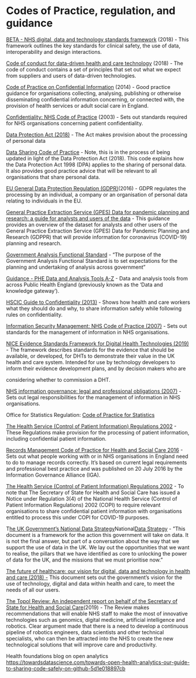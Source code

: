 # Codes of Practice, regulation, and guidance

[BETA - NHS digital, data and technology standards framework](https://digital.nhs.uk/about-nhs-digital/our-work/nhs-digital-data-and-technology-standards/framework#the-nhs-digital-data-and-technology-standards) (2018) - This framework outlines the key standards for clinical safety, the use of data, interoperability and design interactions.

[Code of conduct for data-driven health and care technology](https://www.gov.uk/government/publications/code-of-conduct-for-data-driven-health-and-care-technology) (2018) - The code of conduct contains a set of principles that set out what we expect from suppliers and users of data-driven technologies.

[Code of Practice on Confidential Information](http://static.ukcgc.uk/docs/code.pdf) (2014) - Good practice guidance for organisations collecting, analysing, publishing or otherwise disseminating confidential information concerning, or connected with, the provision of health services or adult social care in England.

[Confidentiality: NHS Code of Practice](https://www.gov.uk/government/publications/confidentiality-nhs-code-of-practice) (2003) - Sets out standards required for NHS organisations concerning patient confidentiality.

[Data Protection Act (2018)](http://www.legislation.gov.uk/ukpga/2018/12/contents/enacted) - The Act makes provision about the processing of personal data

[Data Sharing Code of Practice](https://ico.org.uk/media/for-organisations/documents/1068/data_sharing_code_of_practice.pdf) - Note, this is in the process of being updated in light of the Data Protection Act (2018).  This code explains how the Data Protection Act 1998 (DPA) applies to the sharing of personal data. It also provides good practice advice that will be relevant to all organisations that share personal data.

[EU General Data Protection Regulation (GDPR) ](https://ec.europa.eu/commission/priorities/justice-and-fundamental-rights/data-protection/2018-reform-eu-data-protection-rules_en)(2016) - GDPR regulates the processing by an individual, a company or an organisation of personal data relating to individuals in the EU.

[General Practice Extraction Service (GPES) Data for pandemic planning and research: a guide for analysts and users of the data](https://digital.nhs.uk/coronavirus/gpes-data-for-pandemic-planning-and-research/guide-for-analysts-and-users-of-the-data) -  This guidance provides an overview of the dataset for analysts and other users of the General Practice Extraction Service (GPES) Data for Pandemic Planning and Research (GDPPR) that will provide information for coronavirus (COVID-19) planning and research.

[Government Analysis Functional Standard](https://www.gov.uk/government/publications/government-analysis-functional-standard--2) - “The purpose of the Government Analysis Functional Standard is to set expectations for the planning and undertaking of analysis across government”

[Guidance - PHE Data and Analysis Tools A-Z](https://www.gov.uk/government/publications/phe-data-and-analysis-tools-a-to-z/phe-data-and-analysis-tools-a-to-z) - Data and analysis tools from across Public Health England (previously known as the 'Data and knowledge gateway').

[HSCIC Guide to Confidentiality (2013)](http://static.ukcgc.uk/docs/HSCIC-guide-to-confidentiality.pdf) - Shows how health and care workers what they should do and why, to share information safely while following rules on confidentiality.

[Information Security Management: NHS Code of Practice (2007)](https://www.gov.uk/government/publications/information-security-management-nhs-code-of-practice) - Sets out standards for the management of information in NHS organisations.

[NICE Evidence Standards Framework for Digital Health Technologies (2019)](https://www.nice.org.uk/Media/Default/About/what-we-do/our-programmes/evidence-standards-framework/digital-evidence-standards-framework.pdf) - The framework describes standards for the evidence that should be available, or developed, for DHTs to demonstrate their value in the UK health and care system. Intended for use by technology developers to inform their evidence development plans, and by decision makers who are

considering whether to commission a DHT.

[NHS information governance: legal and professional obligations (2007)](https://www.gov.uk/government/publications/nhs-information-governance-legal-and-professional-obligations) - Sets out legal responsibilities for the management of information in NHS organisations.

Office for Statistics Regulation: [Code of Practice for Statistics](https://code.statisticsauthority.gov.uk/)

[The Health Service (Control of Patient Information) Regulations 2002](http://www.legislation.gov.uk/uksi/2002/1438/contents/made) - These Regulations make provision for the processing of patient information, including confidential patient information.

[Records Management Code of Practice for Health and Social Care 2016](https://digital.nhs.uk/binaries/content/assets/legacy/pdf/n/b/records-management-cop-hsc-2016.pdf) - Sets out what people working with or in NHS organisations in England need to do to manage records correctly. It's based on current legal requirements and professional best practice and was published on 20 July 2016 by the Information Governance Alliance (IGA).

[The Health Service (Control of Patient Information) Regulations 2002](https://www.legislation.gov.uk/uksi/2002/1438/contents/made) - To note that The Secretary of State for Health and Social Care has issued a Notice under Regulation 3(4) of the National Health Service (Control of Patient Information Regulations) 2002 (COPI) to require relevant organisations to share confidential patient information with organisations entitled to process this under COPI for COVID-19 purposes.

T[he UK Government's National Data Strategy](https://www.gov.uk/government/publications/uk-national-data-strategy/national-data-strategy)National[ Data Strategy](https://www.gov.uk/government/publications/uk-national-data-strategy/national-data-strategy)  - ”This document is a framework for the action this government will take on data. It is not the final answer, but part of a conversation about the way that we support the use of data in the UK. We lay out the opportunities that we want to realise, the pillars that we have identified as core to unlocking the power of data for the UK, and the missions that we must prioritise now.”

[The future of healthcare: our vision for digital, data and technology in health and care (2018) - ](https://www.gov.uk/government/publications/the-future-of-healthcare-our-vision-for-digital-data-and-technology-in-health-and-care/the-future-of-healthcare-our-vision-for-digital-data-and-technology-in-health-and-care) This document sets out the government’s vision for the use of technology, digital and data within health and care, to meet the needs of all our users.

[The Topol Review: An independent report on behalf of the Secretary of State for Health and Social Care ](https://topol.hee.nhs.uk/wp-content/uploads/HEE-Topol-Review-2019.pdf)(2019) - The Review makes recommendations that will enable NHS staff to make the most of innovative technologies such as genomics, digital medicine, artificial intelligence and robotics. Clear argument made that there is a need to develop a continuous pipeline of robotics engineers, data scientists and other technical specialists, who can then be attracted into the NHS to create the new technological solutions that will improve care and productivity.

Health foundations blog on open analytics [https://towardsdatascience.com/towards-open-health-analytics-our-guide-to-sharing-code-safely-on-github-5d1e018897cb](https://towardsdatascience.com/towards-open-health-analytics-our-guide-to-sharing-code-safely-on-github-5d1e018897cb)

